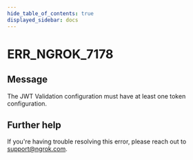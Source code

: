 ```yaml
---
hide_table_of_contents: true
displayed_sidebar: docs
---
```



# ERR_NGROK_7178

## Message

The JWT Validation configuration must have at least one token configuration.

<ErrorDetails error="err_ngrok_7178" />

## Further help

If you're having trouble resolving this error, please reach out to [support@ngrok.com](mailto:support@ngrok.com?subject=Help%20with%20ERR_NGROK_7178).
